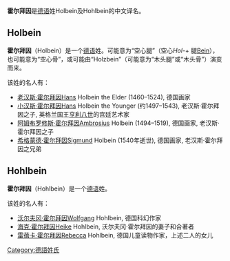 '''霍尔拜因'''是[[德语|德语]]姓Holbein及Hohlbein的中文译名。

==Holbein==
'''霍尔拜因'''（Holbein）是一个[[德语|德语]]姓。可能意为“空心腿”（空心''Hol-''+ 腿[[wikt:de:Bein|Bein]]），也可能意为“空心骨”，或可能由“Holzbein”（可能意为“木头腿”或“木头骨”）演变而来。

该姓的名人有：
* [[老汉斯·霍尔拜因|老汉斯·霍尔拜因]]Hans Holbein the Elder (1460–1524), 德国画家
* [[小汉斯·霍尔拜因|小汉斯·霍尔拜因]]Hans Holbein the Younger (约1497–1543), 老汉斯·霍尔拜因之子, 英格兰国王[[亨利八世_(英格兰)|亨利八世]]的宫廷艺术家
* [[阿姆布罗修斯·霍尔拜因|阿姆布罗修斯·霍尔拜因]]Ambrosius Holbein (1494–1519), 德国画家, 老汉斯·霍尔拜因之子
* [[希格蒙德·霍尔拜因|希格蒙德·霍尔拜因]]Sigmund Holbein (1540年逝世), 德国画家, 老汉斯·霍尔拜因之兄弟

==Hohlbein==
'''霍尔拜因'''（Hohlbein）是一个[[德语|德语]]姓。

该姓的名人有：
* [[沃尔夫冈·霍尔拜因|沃尔夫冈·霍尔拜因]]Wolfgang Hohlbein, 德国科幻作家
* [[海克·霍尔拜因|海克·霍尔拜因]]Heike Hohlbein, 沃尔夫冈·霍尔拜因的妻子和合著者
* [[雷蓓卡·霍尔拜因|雷蓓卡·霍尔拜因]]Rebecca Hohlbein, 德国儿童读物作家，上述二人的女儿

{{Disambiguation|Cat=四字姓氏消歧义}}
[[Category:德語姓氏|Category:德語姓氏]]